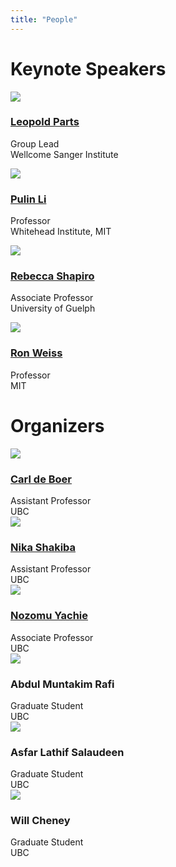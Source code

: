 ```yaml
---
title: "People"
---
```



# Keynote Speakers

<div class="organizers-container">
<div class="organizer-profile">
  ![](images/leo.jpg)
  <h3><a href="https://www.sanger.ac.uk/group/parts-group/" target="_blank">Leopold Parts</a></h3>
  Group Lead
  <br>
  Wellcome Sanger Institute
</div>
<div class="organizer-profile">
  ![](images/pulin.png)
  <h3><a href="https://lilab.wi.mit.edu/" target="_blank">Pulin Li</a></h3>
  Professor
  <br>
  Whitehead Institute, MIT
</div>

<div class="organizer-profile">
  ![](images/shapiro.jpg)
  <h3><a href="http://www.theshapirolab.com/" target="_blank">Rebecca Shapiro</a></h3>
  Associate Professor
  <br>
  University of Guelph
</div>

<div class="organizer-profile">
  ![](images/ron.jpeg)
  <h3><a href="weiss-lab.mit.edu" target="_blank">Ron Weiss</a></h3>
  Professor
  <br>
  MIT
</div>
</div>

# Organizers {#organizers}

<div class="organizers-container">
<div class="organizer-profile">
  ![](images/carl.jpg)
  <h3><a href="https://deboer.bme.ubc.ca/" target="_blank">Carl de Boer</a></h3>
  Assistant Professor
  <br>
  UBC
  <div class="social-icons">
  <a href="mailto:carl.deboer@ubc.ca"><i class="fas fa-envelope"></i></a>
  </div>
</div>

<div class="organizer-profile">
  ![](images/nika.jpg)
  <h3><a href="https://shakiba.bme.ubc.ca/" target="_blank">Nika Shakiba</a></h3>
  Assistant Professor
  <br>
  UBC
  <div class="social-icons">
  <a href="mailto:nika.shakiba@ubc.ca"><i class="fas fa-envelope"></i></a>
  </div>
</div>

<div class="organizer-profile">
  ![](images/nzm.jpg)
  <h3><a href="https://yachie-lab.org/" target="_blank">Nozomu Yachie</a></h3>
  Associate Professor
  <br>
  UBC
  <div class="social-icons">
  <a href="mailto:nozomu.yachie@ubc.ca"><i class="fas fa-envelope"></i></a>
  </div>
</div>

<div class="organizer-profile">
  ![](images/rafi.jpg)
  <h3>Abdul Muntakim Rafi</h3>
  Graduate Student
  <br>
  UBC
  <div class="social-icons">
  <a href="mailto:abdulmuntakim.rafi@ubc.ca"><i class="fas fa-envelope"></i></a>
  </div>
</div>

<div class="organizer-profile">
  ![](images/asfar.png)
  <h3>Asfar Lathif Salaudeen</h3>
  Graduate Student
  <br>
  UBC
  <div class="social-icons">
  <a href="mailto:asfar.lathif@ubc.ca"><i class="fas fa-envelope"></i></a>
  </div>
</div>

<div class="organizer-profile">
  ![](images/will.jpeg)
  <h3>Will Cheney</h3>
  Graduate Student
  <br>
  UBC
  <div class="social-icons">
  <a href="mailto:wcheney@student.ubc.ca"><i class="fas fa-envelope"></i></a>
  </div>
</div>
</div>





